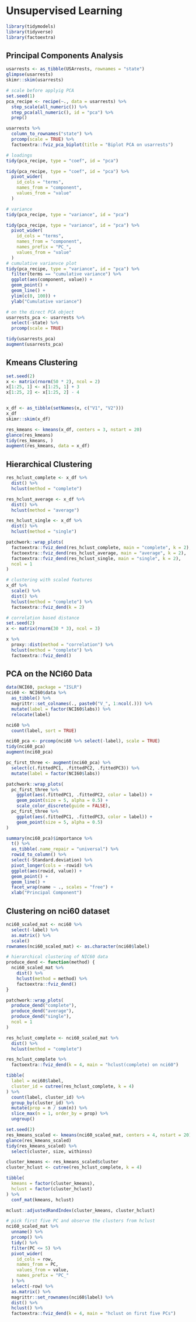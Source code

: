 # Unsupervised Learning

```r
library(tidymodels)
library(tidyverse)
library(factoextra)
```

## Principal Components Analysis

```r
usarrests <- as_tibble(USArrests, rownames = "state")
glimpse(usarrests)
skimr::skim(usarrests)
```

```r
# scale before applyig PCA
set.seed(1)
pca_recipe <- recipe(~., data = usarrests) %>%
  step_scale(all_numeric()) %>%
  step_pca(all_numeric(), id = "pca") %>%
  prep()

usarrests %>%
  column_to_rownames("state") %>%
  prcomp(scale = TRUE) %>%
  factoextra::fviz_pca_biplot(title = "Biplot PCA on usarrests")

# loadings
tidy(pca_recipe, type = "coef", id = "pca")

tidy(pca_recipe, type = "coef", id = "pca") %>%
  pivot_wider(
    id_cols = "terms",
    names_from = "component",
    values_from = "value"
  )

# variance
tidy(pca_recipe, type = "variance", id = "pca")

tidy(pca_recipe, type = "variance", id = "pca") %>%
  pivot_wider(
    id_cols = "terms",
    names_from = "component",
    names_prefix = "PC_",
    values_from = "value"
  )
# cumulative varianvce plot
tidy(pca_recipe, type = "variance", id = "pca") %>%
  filter(terms == "cumulative variance") %>%
  ggplot(aes(component, value)) +
  geom_point() +
  geom_line() +
  ylim(c(0, 100)) +
  ylab("Cumulative variance")
```


```r
# on the direct PCA object
usarrests_pca <- usarrests %>%
  select(-state) %>%
  prcomp(scale = TRUE)

tidy(usarrests_pca)
augment(usarrests_pca)
```

## Kmeans Clustering

```r
set.seed(2)
x <- matrix(rnorm(50 * 2), ncol = 2)
x[1:25, 1] <- x[1:25, 1] + 3
x[1:25, 2] <- x[1:25, 2] - 4


x_df <- as_tibble(setNames(x, c("V1", "V2")))
x_df
skimr::skim(x_df)
```

```r
res_kmeans <- kmeans(x_df, centers = 3, nstart = 20)
glance(res_kmeans)
tidy(res_kmeans, )
augment(res_kmeans, data = x_df)
```

## Hierarchical Clustering

```r
res_hclust_complete <- x_df %>%
  dist() %>%
  hclust(method = "complete")

res_hclust_average <- x_df %>%
  dist() %>%
  hclust(method = "average")

res_hclust_single <- x_df %>%
  dist() %>%
  hclust(method = "single")

patchwork::wrap_plots(
  factoextra::fviz_dend(res_hclust_complete, main = "complete", k = 2),
  factoextra::fviz_dend(res_hclust_average, main = "average", k = 2),
  factoextra::fviz_dend(res_hclust_single, main = "single", k = 2),
  ncol = 1
)
```

```r
# clustering with scaled features
x_df %>%
  scale() %>%
  dist() %>%
  hclust(method = "complete") %>%
  factoextra::fviz_dend(k = 2)

# correlation based distance
set.seed(2)
x <- matrix(rnorm(30 * 3), ncol = 3)

x %>%
  proxy::dist(method = "correlation") %>%
  hclust(method = "complete") %>%
  factoextra::fviz_dend()
```

## PCA on the NCI60 Data

```r
data(NCI60, package = "ISLR")
nci60 <- NCI60$data %>%
  as_tibble() %>%
  magrittr::set_colnames(., paste0("V_", 1:ncol(.))) %>%
  mutate(label = factor(NCI60$labs)) %>%
  relocate(label)

nci60 %>%
  count(label, sort = TRUE)

nci60_pca <- prcomp(nci60 %>% select(-label), scale = TRUE)
tidy(nci60_pca)
augment(nci60_pca)

pc_first_three <- augment(nci60_pca) %>%
  select(c(.fittedPC1, .fittedPC2, .fittedPC3)) %>%
  mutate(label = factor(NCI60$labs))

patchwork::wrap_plots(
  pc_first_three %>%
    ggplot(aes(.fittedPC1, .fittedPC2, color = label)) +
    geom_point(size = 5, alpha = 0.5) +
    scale_color_discrete(guide = FALSE),
  pc_first_three %>%
    ggplot(aes(.fittedPC1, .fittedPC3, color = label)) +
    geom_point(size = 5, alpha = 0.5)
)

summary(nci60_pca)$importance %>%
  t() %>%
  as_tibble(.name_repair = "universal") %>%
  rowid_to_column() %>%
  select(-Standard.deviation) %>%
  pivot_longer(cols = -rowid) %>%
  ggplot(aes(rowid, value)) +
  geom_point() +
  geom_line() +
  facet_wrap(name ~ ., scales = "free") +
  xlab("Principal Component")
```

## Clustering on nci60 dataset

```r
nci60_scaled_mat <- nci60 %>%
  select(-label) %>%
  as.matrix() %>%
  scale()
rownames(nci60_scaled_mat) <- as.character(nci60$label)

# hierarchical clustering of NIC60 data
produce_dend <- function(method) {
  nci60_scaled_mat %>%
    dist() %>%
    hclust(method = method) %>%
    factoextra::fviz_dend()
}

patchwork::wrap_plots(
  produce_dend("complete"),
  produce_dend("average"),
  produce_dend("single"),
  ncol = 1
)

res_hclust_complete <- nci60_scaled_mat %>%
  dist() %>%
  hclust(method = "complete")

res_hclust_complete %>%
  factoextra::fviz_dend(k = 4, main = "hclust(complete) on nci60")

tibble(
  label = nci60$label,
  cluster_id = cutree(res_hclust_complete, k = 4)
) %>%
  count(label, cluster_id) %>%
  group_by(cluster_id) %>%
  mutate(prop = n / sum(n)) %>%
  slice_max(n = 1, order_by = prop) %>%
  ungroup()

set.seed(2)
res_kmeans_scaled <- kmeans(nci60_scaled_mat, centers = 4, nstart = 20)
glance(res_kmeans_scaled)
tidy(res_kmeans_scaled) %>%
  select(cluster, size, withinss)

cluster_kmeans <- res_kmeans_scaled$cluster
cluster_hclust <- cutree(res_hclust_complete, k = 4)

tibble(
  kmeans = factor(cluster_kmeans),
  hclust = factor(cluster_hclust)
) %>%
  conf_mat(kmeans, hclust)

mclust::adjustedRandIndex(cluster_kmeans, cluster_hclust)

# pick first five PC and observe the clusters from hclust
nci60_scaled_mat %>%
  unname() %>%
  prcomp() %>%
  tidy() %>%
  filter(PC <= 5) %>%
  pivot_wider(
    id_cols = row,
    names_from = PC,
    values_from = value,
    names_prefix = "PC_"
  ) %>%
  select(-row) %>%
  as.matrix() %>%
  magrittr::set_rownames(nci60$label) %>%
  dist() %>%
  hclust() %>%
  factoextra::fviz_dend(k = 4, main = "hclust on first five PCs")
```

